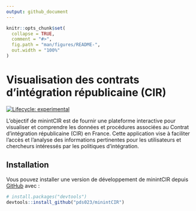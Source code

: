 ```yaml
---
output: github_document
---
```


<!-- README.md is generated from README.Rmd. Please edit that file -->

```r
knitr::opts_chunk$set(
  collapse = TRUE,
  comment = "#>",
  fig.path = "man/figures/README-",
  out.width = "100%"
)
```

# Visualisation des contrats d'intégration républicaine (CIR)

<!-- badges: start -->
[![Lifecycle: experimental](https://img.shields.io/badge/lifecycle-experimental-orange.svg)](https://lifecycle.r-lib.org/articles/stages.html#experimental)
<!-- badges: end -->

L'objectif de minintCIR est de fournir une plateforme interactive pour visualiser et comprendre les données et procédures associées au Contrat d’intégration républicaine (CIR) en France. Cette application vise à faciliter l'accès et l'analyse des informations pertinentes pour les utilisateurs et chercheurs intéressés par les politiques d'intégration.

## Installation

Vous pouvez installer une version de développement de minintCIR depuis [GitHub](https://github.com/) avec :

``` r
# install.packages("devtools")
devtools::install_github("pds023/minintCIR")
```
